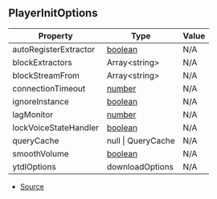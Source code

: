 ## PlayerInitOptions

| Property | Type | Value |
| ----------- | ----------- | ----------- |
| autoRegisterExtractor | [boolean](https://developer.mozilla.org/en-US/docs/Web/JavaScript/Reference/Global_Objects/Boolean) | N/A |
| blockExtractors | Array\<string> | N/A |
| blockStreamFrom | Array\<string> | N/A |
| connectionTimeout | [number](https://developer.mozilla.org/en-US/docs/Web/JavaScript/Reference/Global_Objects/Number) | N/A |
| ignoreInstance | [boolean](https://developer.mozilla.org/en-US/docs/Web/JavaScript/Reference/Global_Objects/Boolean) | N/A |
| lagMonitor | [number](https://developer.mozilla.org/en-US/docs/Web/JavaScript/Reference/Global_Objects/Number) | N/A |
| lockVoiceStateHandler | [boolean](https://developer.mozilla.org/en-US/docs/Web/JavaScript/Reference/Global_Objects/Boolean) | N/A |
| queryCache | null \| QueryCache | N/A |
| smoothVolume | [boolean](https://developer.mozilla.org/en-US/docs/Web/JavaScript/Reference/Global_Objects/Boolean) | N/A |
| ytdlOptions | downloadOptions | N/A |


- [Source](https://github.com/Androz2091/discord-player/blob/cd18f37/packages/discord-player/src/types/types.ts#L347)